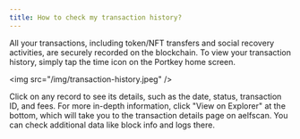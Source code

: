 ```yaml
---
title: How to check my transaction history?
---
```


All your transactions, including token/NFT transfers and social recovery activities, are securely recorded on the blockchain. To view your transaction history, simply tap the time icon on the Portkey home screen.

\<img src="/img/transaction-history.jpeg" />

Click on any record to see its details, such as the date, status, transaction ID, and fees. For more in-depth information, click "View on Explorer" at the bottom, which will take you to the transaction details page on aelfscan. You can check additional data like block info and logs there.
